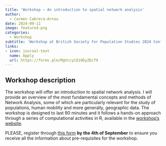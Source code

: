 ```yaml
---
title: 'Workshop – An introduction to spatial network analysis'
author: 
  - Carmen Cabrera-Arnau
date: 2024-09-11
image: featured.png
categories:
  - Workshop
subtitle: 'Workshop at British Society for Population Studies 2024 Conference'
links:
- icon: journal-text
  name: Apply
  url: https://forms.gle/MgVccyCQ18DyZDcT9
---
```


## Workshop description

The workshop will offer an introduction to spatial network analysis. I will provide an overview of the most fundamental concepts and methods of Network Analysis, some of which are particularly relevant for the study of populations, human mobility and more generally, geographic data. The workshop is designed to last 90 minutes and it follows a hands-on approach through a series of computational activities in R, available in the [workshop's website](https://crmnca.github.io/nets4gis/).

PLEASE, register through [this form](https://forms.gle/MgVccyCQ18DyZDcT9) **by the 4th of September** to ensure you receive all the information about pre-requisites for the workshop.
